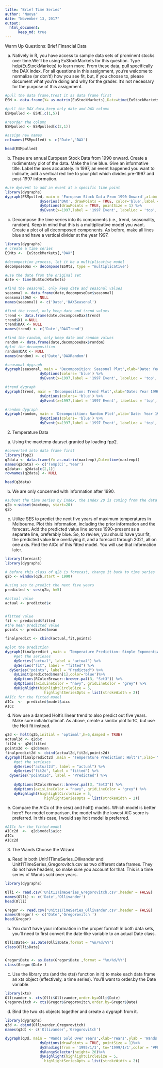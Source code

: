 ```yaml
---
title: "Brief Time Series"
author: "Nuoya"
date: "November 13, 2017"
output: 
  html_document:
      keep_md: true
---
```


Warm Up Questions: Brief Financial Data 

a. Natively in R, you have access to sample data sets of prominent stocks over time.We'll be using EuStockMarkets for this question. Type help(EuStockMarkets) to learn more. From these data, pull specifically the DAX index. For all questions in this assignment, you're welcome to normalize (or don't!) how you see fit, but, if you choose to, please document what you're doing and why for the grader. It's not necessary for the purpose of this assignment.

```r
#pull the data frame,treat it as data frame first 
ESM <- data.frame(Y= as.matrix(EuStockMarkets),Date=time(EuStockMarkets))

#pull the DAX data,keep only date and DAX column
ESMpulled <- ESM[,c(1,5)]

#reorder the column
ESMpulled <- ESMpulled[c(2,1)]

#assign new names
colnames(ESMpulled) <- c('Date','DAX')

head(ESMpulled)
```

b. These are annual European Stock Data from 1990 onward. Create a rudimentary plot of the data. Make the line blue. Give an informative title. Label the axes accurately. In 1997, an event happened you want to indicate; add a vertical red line to your plot which divides pre-1997 and post-1997 information.

```r
#use dyevent to add an event at a specific time point
library(dygraphs)
dygraph(ESMpulled, main = 'European Stock Data From 1990 Onward',xlab='Date: Year 1990 to Year 1998',ylab = 'DAX Index') %>%
				dySeries('DAX', drawPoints = TRUE, color='blue',label = 'DAX Index') %>%
				dyOptions(drawPoints = TRUE, pointSize = 1) %>%
				dyEvent(x=1997,label = '1997 Event', labelLoc = 'top', color = 'red',strokePattern ='solid') 

```

c. Decompose the time series into its components (i.e., trend, seasonality, random). Keep in mind that this is a multiplicative model you want. Create a plot of all decomposed components. As before, make all lines blue and have a vertical divider at the year 1997.

```r
library(dygraphs)
# create a time series 
ESMts <-  EuStockMarkets[,"DAX"]

#decompostion process, let it be a multiplicative model
decomposeDax <- decompose(ESMts, type = "multiplicative")

#use the date from the original set
date <- time(EuStockMarkets)

#find the seasonal, only keep date and seasonal values
seasonal <- data.frame(date,decomposeDax$seasonal)
seasonal$DAX <- NULL
names(seasonal) <- c('Date','DAXSeasonal')

#find the trend, only keep date and trend values
trend <- data.frame(date,decomposeDax$trend)
trend$X1 <-NULL
trend$DAX <- NULL
names(trend) <- c('Date','DAXTrend')

#find the random, only keep date and random values
random <- data.frame(date,decomposeDax$random)
#plot the decomposition
random$DAX <- NULL
names(random) <- c('Date','DAXRandom')

#seasonal dygraph
dygraph(seasonal, main = 'Decomposition: Seasonal Plot',xlab='Date: Year 1990 to Year 1998',ylab = 'Seasonal Decompostion') %>%
				dyOptions(colors= 'blue') %>%
				dyEvent(x=1997,label = '1997 Event', labelLoc = 'top', color = 'red',strokePattern ='solid') 

#trend dygraph
dygraph(trend, main = 'Decomposition: Trend Plot',xlab='Date: Year 1990 to Year 1998',ylab = 'Trend Decompostion') %>%
				dyOptions(colors= 'blue') %>%
				dyEvent(x=1997,label = '1997 Event', labelLoc = 'top', color = 'red',strokePattern ='solid') 

#random dygraph
dygraph(random, main = 'Decomposition: Random Plot',xlab='Date: Year 1990 to Year 1998',ylab = 'Random Decompostion') %>%
				dyOptions(colors= 'blue') %>%
				dyEvent(x=1997,label = '1997 Event', labelLoc = 'top', color = 'red',strokePattern ='solid') 


```
2. Temperature Data

a. Using the maxtemp dataset granted by loading fpp2.

```r

#converted into data frame first
library(fpp2)
q2data <- data.frame(Y= as.matrix(maxtemp),Date=time(maxtemp))
names(q2data) <- c('Temp(C)','Year')
q2data<- q2data[c(2,1)]
rownames(q2data) <- NULL

head(q2data)
```

b. We are only concerned with information after 1990.

```r
#subset the time series by index, the index 20 is coming from the data frame q2data
q2b <-subset(maxtemp, start=20)
q2b

```

c. Utilize SES to predict the next five years of maximum temperatures in Melbourne. Plot this information, including the prior information and the forecast. Add the predicted value line across 1990-present as a separate line, preferably blue. So, to review, you should have your fit, the predicted value line overlaying it, and a forecast through 2021, all on one axis. Find the AICc of this fitted model. You will use that information later.

```r
library(forecast)
library(dygraphs)

# before this class of q2b is forecast, change it back to time series
q2b <- window(q2b,start = 1990)

#using ses to predict the next five years
predicted <- ses(q2b, h=5)

#actual value
actual <- predicted$x


#fitted value
fit <- predicted$fitted
#the mean predicted value
points <- predicted$mean

finalpredict <- cbind(actual,fit,points)

#plot the prediction
dygraph(finalpredict ,main = 'Temperature Prediction: Simple Exponential Smoothing',xlab='Years',ylab = 'Higheset Temperature') %>%
	#get the serieses
	dySeries("actual", label = "actual") %>%
	dySeries("fit", label = "fitted") %>%
  dySeries("points", label = "Predicted") %>%
	dyLimit(predicted$mean[1],color='blue')%>%
	dyOptions(RColorBrewer::brewer.pal(3, "Set3")) %>%
	dyOptions(axisLineColor = "navy", gridLineColor = "grey") %>%
	dyHighlight(highlightCircleSize = 5,
                  highlightSeriesOpts = list(strokeWidth = 2)) 
#AICc for the fitted model
AICc  <-  predicted$model$aicc
AICc
```

d. Now use a damped Holt's linear trend to also predict out five years. Make sure initial='optimal'. As above, create a similar plot to 1C, but use the Holt fit instead.

```r

q2d <- holt(q2b,initial = 'optimal',h=5,damped = TRUE)
actual2d <- q2d$x
fit2d <- q2d$fitted
points2d <- q2d$mean
finalpredict2d <- cbind(actual2d,fit2d,points2d)
dygraph(finalpredict2d ,main = "Temperature Prediction: Holt's",xlab='Years',ylab = 'Higheset Temperature') %>%
	#get the serieses
	dySeries("actual2d", label = "actual") %>%
	dySeries("fit2d", label = "fitted") %>%
  dySeries("points2d", label = "Predicted") %>%
	
	dyOptions(RColorBrewer::brewer.pal(3, "Set3")) %>%
	dyOptions(axisLineColor = "navy", gridLineColor = "grey") %>%
	dyHighlight(highlightCircleSize = 5,
                  highlightSeriesOpts = list(strokeWidth = 2)) 
```

e. Compare the AICc of the ses() and holt() models. Which model is better here? For model comparison, the model with the lowest AIC score is preferred. In this case, I would say holt model is preferred.

```r
#AICc for the fitted model
AICc2d  <-  q2d$model$aicc
AICc
AICc2d 
```
3. The Wands Choose the Wizard

a. Read in both Unit11TimeSeries_Ollivander and Unit11TimeSeries_Gregorovitch.csv as two different data frames. They do not have headers, so make sure you account for that. This is a time series of Wands sold over years.

```r
library(dygraphs)

Olli <- read.csv('Unit11TimeSeries_Gregorovitch.csv',header = FALSE)
names(Olli) <- c('Date','Ollivander')
head(Olli)

Gregor <- read.csv('Unit11TimeSeries_Ollivander.csv',header = FALSE)
names(Gregor) <- c('Date','Gregorovitch ')
head(Gregor)

```

b. You don't have your information in the proper format! In both data sets, you'll need to first convert the date-like variable to an actual Date class.
```r

Olli$Date<- as.Date(Olli$Date,format = "%m/%d/%Y")
class(Olli$Date)


Gregor$Date <- as.Date(Gregor$Date ,format = "%m/%d/%Y")
class(Gregor$Date )
```

c. Use the library xts (and the xts() function in it) to make each data frame an xts object (effectively, a time series). You'll want to order.by the Date variable.
```r
library(xts)
Ollivander <- xts(Olli$Ollivander,order.by=Olli$Date)
Gregorovitch <- xts(Gregor$Gregorovitch,order.by=Gregor$Date)

```

d. Bind the two xts objects together and create a dygraph from it.

```r
library(dygraphs)
q3d <- cbind(Ollivander,Gregorovitch)
names(q3d) <- c('Ollivander','Gregorovitch')

dygraph(q3d, main = 'Wands Sold Over Years',xlab='Years',ylab = 'Wands Sold') %>%
				dyOptions(drawPoints = TRUE, pointSize = 1)%>%
				dyShading(from = '1995/1/1', to='1999/1/1',color = "#FFE6E6", axis = "x")%>%
				dyRangeSelector(height= 20)%>%
				dyHighlight(highlightCircleSize = 5,
                  highlightSeriesOpts = list(strokeWidth = 2)) 
```

